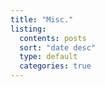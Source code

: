 ```yaml
---
title: "Misc."
listing:
  contents: posts
  sort: "date desc"
  type: default
  categories: true
---
```




